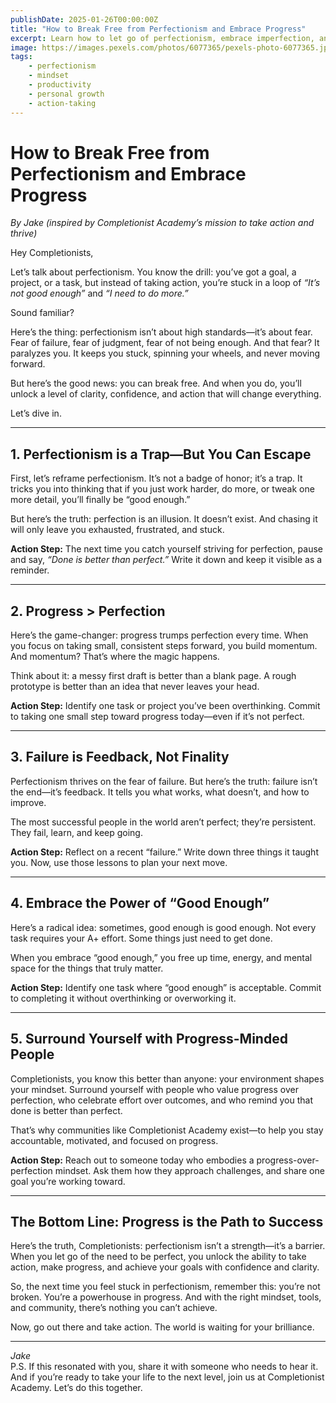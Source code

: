 ```yaml
---
publishDate: 2025-01-26T00:00:00Z
title: "How to Break Free from Perfectionism and Embrace Progress"
excerpt: Learn how to let go of perfectionism, embrace imperfection, and take action toward your goals with confidence and clarity.
image: https://images.pexels.com/photos/6077365/pexels-photo-6077365.jpeg
tags:
    - perfectionism
    - mindset
    - productivity
    - personal growth
    - action-taking
---
```

# How to Break Free from Perfectionism and Embrace Progress  
*By Jake (inspired by Completionist Academy’s mission to take action and thrive)*  

Hey Completionists,  

Let’s talk about perfectionism. You know the drill: you’ve got a goal, a project, or a task, but instead of taking action, you’re stuck in a loop of *“It’s not good enough”* and *“I need to do more.”*  

Sound familiar?  

Here’s the thing: perfectionism isn’t about high standards—it’s about fear. Fear of failure, fear of judgment, fear of not being enough. And that fear? It paralyzes you. It keeps you stuck, spinning your wheels, and never moving forward.  

But here’s the good news: you can break free. And when you do, you’ll unlock a level of clarity, confidence, and action that will change everything.  

Let’s dive in.  

---

## 1. Perfectionism is a Trap—But You Can Escape  
First, let’s reframe perfectionism. It’s not a badge of honor; it’s a trap. It tricks you into thinking that if you just work harder, do more, or tweak one more detail, you’ll finally be “good enough.”  

But here’s the truth: perfection is an illusion. It doesn’t exist. And chasing it will only leave you exhausted, frustrated, and stuck.  

**Action Step:** The next time you catch yourself striving for perfection, pause and say, *“Done is better than perfect.”* Write it down and keep it visible as a reminder.  

---

## 2. Progress > Perfection  
Here’s the game-changer: progress trumps perfection every time. When you focus on taking small, consistent steps forward, you build momentum. And momentum? That’s where the magic happens.  

Think about it: a messy first draft is better than a blank page. A rough prototype is better than an idea that never leaves your head.  

**Action Step:** Identify one task or project you’ve been overthinking. Commit to taking one small step toward progress today—even if it’s not perfect.  

---

## 3. Failure is Feedback, Not Finality  
Perfectionism thrives on the fear of failure. But here’s the truth: failure isn’t the end—it’s feedback. It tells you what works, what doesn’t, and how to improve.  

The most successful people in the world aren’t perfect; they’re persistent. They fail, learn, and keep going.  

**Action Step:** Reflect on a recent “failure.” Write down three things it taught you. Now, use those lessons to plan your next move.  

---

## 4. Embrace the Power of “Good Enough”  
Here’s a radical idea: sometimes, good enough is good enough. Not every task requires your A+ effort. Some things just need to get done.  

When you embrace “good enough,” you free up time, energy, and mental space for the things that truly matter.  

**Action Step:** Identify one task where “good enough” is acceptable. Commit to completing it without overthinking or overworking it.  

---

## 5. Surround Yourself with Progress-Minded People  
Completionists, you know this better than anyone: your environment shapes your mindset. Surround yourself with people who value progress over perfection, who celebrate effort over outcomes, and who remind you that done is better than perfect.  

That’s why communities like Completionist Academy exist—to help you stay accountable, motivated, and focused on progress.  

**Action Step:** Reach out to someone today who embodies a progress-over-perfection mindset. Ask them how they approach challenges, and share one goal you’re working toward.  

---

## The Bottom Line: Progress is the Path to Success  
Here’s the truth, Completionists: perfectionism isn’t a strength—it’s a barrier. When you let go of the need to be perfect, you unlock the ability to take action, make progress, and achieve your goals with confidence and clarity.  

So, the next time you feel stuck in perfectionism, remember this: you’re not broken. You’re a powerhouse in progress. And with the right mindset, tools, and community, there’s nothing you can’t achieve.  

Now, go out there and take action. The world is waiting for your brilliance.  

--- 

*Jake*  
P.S. If this resonated with you, share it with someone who needs to hear it. And if you’re ready to take your life to the next level, join us at Completionist Academy. Let’s do this together.
